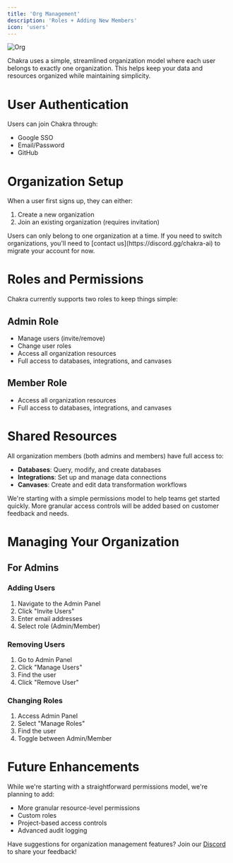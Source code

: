 ```yaml
---
title: 'Org Management'
description: 'Roles + Adding New Members'
icon: 'users'
---
```


<img src='/images/org.png' alt='Org' />

Chakra uses a simple, streamlined organization model where each user belongs to exactly one organization. This helps keep your data and resources organized while maintaining simplicity.

# User Authentication

Users can join Chakra through:

- Google SSO
- Email/Password
- GitHub

# Organization Setup

When a user first signs up, they can either:

1. Create a new organization
2. Join an existing organization (requires invitation)

<Note>
  Users can only belong to one organization at a time. If you need to switch
  organizations, you'll need to [contact us](https://discord.gg/chakra-ai) to
  migrate your account for now.
</Note>

# Roles and Permissions

Chakra currently supports two roles to keep things simple:

## Admin Role

- Manage users (invite/remove)
- Change user roles
- Access all organization resources
- Full access to databases, integrations, and canvases

## Member Role

- Access all organization resources
- Full access to databases, integrations, and canvases

# Shared Resources

All organization members (both admins and members) have full access to:

- **Databases**: Query, modify, and create databases
- **Integrations**: Set up and manage data connections
- **Canvases**: Create and edit data transformation workflows

<Note>
  We're starting with a simple permissions model to help teams get started
  quickly. More granular access controls will be added based on customer
  feedback and needs.
</Note>

# Managing Your Organization

## For Admins

### Adding Users

1. Navigate to the Admin Panel
2. Click "Invite Users"
3. Enter email addresses
4. Select role (Admin/Member)

### Removing Users

1. Go to Admin Panel
2. Click "Manage Users"
3. Find the user
4. Click "Remove User"

### Changing Roles

1. Access Admin Panel
2. Select "Manage Roles"
3. Find the user
4. Toggle between Admin/Member

# Future Enhancements

While we're starting with a straightforward permissions model, we're planning to add:

- More granular resource-level permissions
- Custom roles
- Project-based access controls
- Advanced audit logging

Have suggestions for organization management features? Join our [Discord](https://discord.gg/chakra-ai) to share your feedback!
